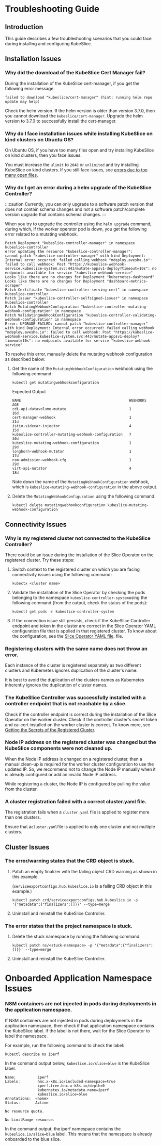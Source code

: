 # Troubleshooting Guide

## Introduction

This guide describes a few troubleshooting scenarios that you could face
during installing and configuring KubeSlice.

## Installation Issues 

### Why did the download of the KubeSlice Cert Manager fail?

During the installation of the KubeSlice cert-manager, if you get the
following error message.

``` 
failed to download "kubeslice/cert-manager" (hint: running helm repo update may help)
```

Check the helm version. If the helm version is older than version 3.7.0,
then you cannot download the `kubeslice/cert-manager`. Upgrade the helm
version to 3.7.0 to successfully install the cert-manager.


### Why do I face installation issues while installing KubeSlice on kind clusters on Ubuntu OS?
On Ubuntu OS, if you have too many files open and try installing KubeSlice on kind clusters, 
then you face issues.

You must increase the `ulimit` to `2048` or `unlimited` and try installing KubeSlice on kind 
clusters. If you still face issues, see [errors due to too many open files](https://kind.sigs.k8s.io/docs/user/known-issues/#pod-errors-due-to-too-many-open-files).

### Why do I get an error during a helm upgrade of the KubeSlice Controller? 

:::caution 
Currently, you can only upgrade to a software patch version that does not contain schema 
changes and not a software patch/complete version upgrade that contains schema changes. 
:::

When you try to upgrade the controller using the `helm upgrade` command,
during which, if the worker operator pod is down, you get the following error related 
to a mutating webhook.

```
Patch Deployment "kubeslice-controller-manager" in namespace kubeslice-controller
error updating the resource "kubeslice-controller-manager":
cannot patch "kubeslice-controller-manager" with kind Deployment: Internal error occurred: failed calling webhook "mdeploy.avesha.io": failed to call webhook: Post "https://kubeslice-webhook-service.kubeslice-system.svc:443/mutate-appsv1-deploy?timeout=10s": no endpoints available for service "kubeslice-webhook-service"
Looks like there are no changes for Deployment "kubernetes-dashboard"
Looks like there are no changes for Deployment "dashboard-metrics-scraper"
Patch Certificate "kubeslice-controller-serving-cert" in namespace kubeslice-controller
Patch Issuer "kubeslice-controller-selfsigned-issuer" in namespace kubeslice-controller
Patch MutatingWebhookConfiguration "kubeslice-controller-mutating-webhook-configuration" in namespace
Patch ValidatingWebhookConfiguration "kubeslice-controller-validating-webhook-configuration" in namespace
Error: UPGRADE FAILED: cannot patch "kubeslice-controller-manager" with kind Deployment: Internal error occurred: failed calling webhook "mdeploy.avesha.io": failed to call webhook: Post "https://kubeslice-webhook-service.kubeslice-system.svc:443/mutate-appsv1-deploy?timeout=10s": no endpoints available for service "kubeslice-webhook-service" 
```
To resolve this error, manually delete the mutating webhook configuration as described 
below: 

1. Get the name of the `MutatingWebhookConfiguration` webhook using the following command: 

   ```
   kubectl get mutatingwebhookconfiguration
   ```
   
   Expected Output 

   ```
   NAME                                                  WEBHOOKS   AGE
   cdi-api-datavolume-mutate                             1          16d
   cert-manager-webhook                                  1          31d
   istio-sidecar-injector                                4          15d   
   kubeslice-controller-mutating-webhook-configuration   7          30d
   kubeslice-mutating-webhook-configuration              1          29d
   longhorn-webhook-mutator                              1          17d
   nsm-admission-webhook-cfg                             1          29d
   virt-api-mutator                                      4          18d
   ```
   Note down the name of the `MutatingWebhookConfiguration` webhook, which is `kubeslice-mutating-webhook-configuration` 
   in the above output.   

2. Delete the `MutatingWebhookConfiguration` using the following command: 

   ```
   kubectl delete mutatingwebhookconfiguration kubeslice-mutating-webhook-configuration
   ```

## Connectivity Issues

### Why is my registered cluster not connected to the KubeSlice Controller? 

There could be an issue during the installation of the Slice Operator on the registered 
cluster. Try these steps:

1. Switch context to the registered cluster on which you are facing
   connectivity issues using the following command:

   ```
   kubectx <cluster name>
   ```

2. Validate the installation of the Slice Operator by checking the pods belonging to 
   the namespace `kubeslice-controller-system`using the following command (from the output, check the status of the pods):

   ``` 
   kubectl get pods -n kubeslice-controller-system
   ```

3. If the connection issue still persists, check if the KubeSlice Controller endpoint and token in the cluster are correct in the
   Slice Operator YAML configuration file that is applied in that registered cluster. To know about the configuration, 
   see the [Slice Operator YAML file](/versioned_docs/version-0.2.0/getting-started-with-cloud-clusters/installing-kubeslice/registering-the-worker-cluster.mdx#creating-the-slice-operator-yaml-file).
   file.


### Registering clusters with the same name does not throw an error. 

Each instance of the cluster is registered separately as two different clusters and 
Kubernetes ignores duplication of the cluster's name.

It is best to avoid the duplication of the clusters names as Kubernetes inherently ignores 
the duplication of cluster names.

### The KubeSlice Controller was successfully installed with a controller endpoint that is not reachable by a slice. 

Check if the controller endpoint is correct during the installation of  the Slice Operator 
on the worker cluster. Check if the controller cluster's secret token and ca-cert installed on the 
worker cluster is correct. To know more, see [Getting the Secrets of the Registered
Cluster](/versioned_docs/version-0.2.0/getting-started-with-cloud-clusters/installing-kubeslice/registering-the-worker-cluster.mdx#getting-the-secrets-of-the-registered-cluster).

### Node IP address on the registered cluster was changed but the KubeSlice components were not cleaned up. 

When the Node IP address is changed on a registered cluster, then a manual clean-up is 
required for the worker cluster configuration to use the updated IP. So, we recommend not 
to change the Node IP manually when it is already configured or add an invalid Node IP 
address.

While registering a cluster, the Node IP is configured by pulling the value from the cluster.

### A cluster registration failed with a correct cluster.yaml file. 

The registration fails when a `cluster.yaml` file is applied to register more than one 
clusters.

Ensure that a` cluster.yaml `file is applied to only one cluster and not multiple clusters.

## Cluster Issues

### The error/warning states that the CRD object is stuck.

1. Patch an empty finalizer with the failing object CRD warning as shown in this example.

   (`serviceexportconfigs.hub.kubeslice.io` is a failing CRD object in this
example.)

   ```
   kubectl patch crd/serviceexportconfigs.hub.kubeslice.io -p '{"metadata":{"finalizers":[]}}' --type=merge
   ```

2. Uninstall and reinstall the KubeSlice Controller.


###  The error states that the project namespace is stuck.

1. Delete the stuck namespace by running the following command:

    ```
    kubectl patch ns/<stuck-namespace> -p '{"metadata":{"finalizers":[]}}' --type=merge
    ```

2. Uninstall and reinstall the KubeSlice Controller.

# Onboarded Application Namespace Issues

### NSM containers are not injected in pods during deployments in the application namespace. 

If NSM containers are not injected in pods during deployments in the application namespace, 
then check if that application namespace contains the KubeSlice label. If the label is 
not there, wait for the Slice Operator to label the namespace.

For example, run the following command to check the label:

``` 
kubectl describe ns iperf
```


In the command output below, `kubeslice.io/slice=blue` is the KubeSlice label.

```
Name:          iperf
Labels:        hnc.x-k8s.io/included-namespace=true
               iperf.tree.hnc.x-k8s.io/depth=0
               kubernetes.io/metadata.name=iperf
               kubeslice.io/slice=blue
Annotations:  <none>
Status:       Active

No resource quota.

No LimitRange resource.
```

In the command output, the iperf namespace contains the `kubeslice.io/slice=blue` label. 
This means that the namespace is already onboarded to the blue slice.
